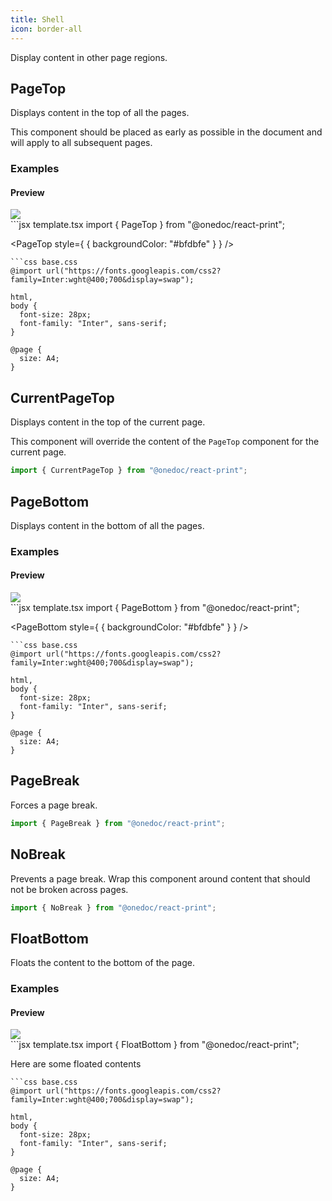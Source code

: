 ```yaml
---
title: Shell
icon: border-all
---
```


Display content in other page regions.

## PageTop

Displays content in the top of all the pages.

This component should be placed as early as possible in the document and will apply to all subsequent pages.

### Examples

#### Preview

<Frame type="glass"><img src="../images/previews/pagetop-3b19c9c1/document.1.jpg" style={{ height: '400px' }} /></Frame>

<div style={{paddingTop: "1rem", paddingBottom: "1rem"}}><CodeGroup>
```jsx template.tsx
import { PageTop } from "@onedoc/react-print";

<PageTop style={ { backgroundColor: "#bfdbfe" } } />
```
```css base.css
@import url("https://fonts.googleapis.com/css2?family=Inter:wght@400;700&display=swap");

html,
body {
  font-size: 28px;
  font-family: "Inter", sans-serif;
}

@page {
  size: A4;
}

```
</CodeGroup></div>

## CurrentPageTop

Displays content in the top of the current page.

This component will override the content of the `PageTop` component for the current page.

```jsx
import { CurrentPageTop } from "@onedoc/react-print";
```

## PageBottom

Displays content in the bottom of all the pages.

### Examples

#### Preview

<Frame type="glass"><img src="../images/previews/pagebottom-f3b9554c/document.1.jpg" style={{ height: '400px' }} /></Frame>

<div style={{paddingTop: "1rem", paddingBottom: "1rem"}}><CodeGroup>
```jsx template.tsx
import { PageBottom } from "@onedoc/react-print";

<PageBottom style={ { backgroundColor: "#bfdbfe" } } />
```
```css base.css
@import url("https://fonts.googleapis.com/css2?family=Inter:wght@400;700&display=swap");

html,
body {
  font-size: 28px;
  font-family: "Inter", sans-serif;
}

@page {
  size: A4;
}

```
</CodeGroup></div>

## PageBreak

Forces a page break.

```jsx
import { PageBreak } from "@onedoc/react-print";
```

## NoBreak

Prevents a page break. Wrap this component around content that should not be broken across pages.

```jsx
import { NoBreak } from "@onedoc/react-print";
```

## FloatBottom

Floats the content to the bottom of the page.

### Examples

#### Preview

<Frame type="glass"><img src="../images/previews/floatbottom-11460a72/document.1.jpg" style={{ height: '400px' }} /></Frame>

<div style={{paddingTop: "1rem", paddingBottom: "1rem"}}><CodeGroup>
```jsx template.tsx
import { FloatBottom } from "@onedoc/react-print";

<FloatBottom>Here are some floated contents</FloatBottom>
```
```css base.css
@import url("https://fonts.googleapis.com/css2?family=Inter:wght@400;700&display=swap");

html,
body {
  font-size: 28px;
  font-family: "Inter", sans-serif;
}

@page {
  size: A4;
}

```
</CodeGroup></div>

